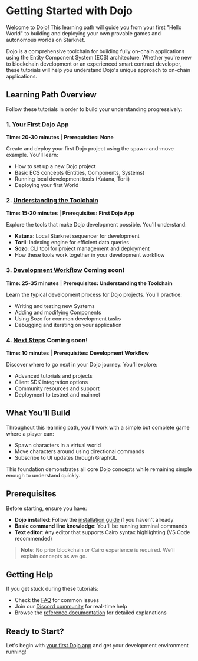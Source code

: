 # Getting Started with Dojo

Welcome to Dojo! This learning path will guide you from your first "Hello World" to building and deploying your own provable games and autonomous worlds on Starknet.

Dojo is a comprehensive toolchain for building fully on-chain applications using the Entity Component System (ECS) architecture. Whether you're new to blockchain development or an experienced smart contract developer, these tutorials will help you understand Dojo's unique approach to on-chain applications.

## Learning Path Overview

Follow these tutorials in order to build your understanding progressively:

### 1. [Your First Dojo App](your-first-dojo-app)

**Time: 20-30 minutes** | **Prerequisites: None**

Create and deploy your first Dojo project using the spawn-and-move example. You'll learn:

- How to set up a new Dojo project
- Basic ECS concepts (Entities, Components, Systems)
- Running local development tools (Katana, Torii)
- Deploying your first World

### 2. [Understanding the Toolchain](understanding-the-toolchain)

**Time: 15-20 minutes** | **Prerequisites: First Dojo App**

Explore the tools that make Dojo development possible. You'll understand:

- **Katana**: Local Starknet sequencer for development
- **Torii**: Indexing engine for efficient data queries
- **Sozo**: CLI tool for project management and deployment
- How these tools work together in your development workflow

### 3. [Development Workflow](development-workflow) Coming soon!

**Time: 25-35 minutes** | **Prerequisites: Understanding the Toolchain**

Learn the typical development process for Dojo projects. You'll practice:

- Writing and testing new Systems
- Adding and modifying Components
- Using Sozo for common development tasks
- Debugging and iterating on your application

### 4. [Next Steps](next-steps) Coming soon!

**Time: 10 minutes** | **Prerequisites: Development Workflow**

Discover where to go next in your Dojo journey. You'll explore:

- Advanced tutorials and projects
- Client SDK integration options
- Community resources and support
- Deployment to testnet and mainnet

## What You'll Build

Throughout this learning path, you'll work with a simple but complete game where a player can:

- Spawn characters in a virtual world
- Move characters around using directional commands
- Subscribe to UI updates through GraphQL

This foundation demonstrates all core Dojo concepts while remaining simple enough to understand quickly.

## Prerequisites

Before starting, ensure you have:

- **Dojo installed**: Follow the [installation guide](/installation.mdx) if you haven't already
- **Basic command line knowledge**: You'll be running terminal commands
- **Text editor**: Any editor that supports Cairo syntax highlighting (VS Code recommended)

> **Note**: No prior blockchain or Cairo experience is required. We'll explain concepts as we go.

## Getting Help

If you get stuck during these tutorials:

- Check the [FAQ](/faq.md) for common issues
- Join our [Discord community](https://discord.gg/dojoengine) for real-time help
- Browse the [reference documentation](/framework) for detailed explanations

## Ready to Start?

Let's begin with [your first Dojo app](your-first-dojo-app) and get your development environment running!

